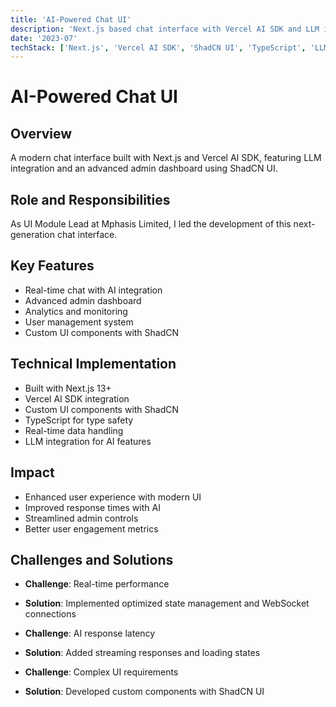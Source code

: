 ```yaml
---
title: 'AI-Powered Chat UI'
description: 'Next.js based chat interface with Vercel AI SDK and LLM integration, featuring an advanced admin dashboard.'
date: '2023-07'
techStack: ['Next.js', 'Vercel AI SDK', 'ShadCN UI', 'TypeScript', 'LLM']
---
```


# AI-Powered Chat UI

## Overview
A modern chat interface built with Next.js and Vercel AI SDK, featuring LLM integration and an advanced admin dashboard using ShadCN UI.

## Role and Responsibilities
As UI Module Lead at Mphasis Limited, I led the development of this next-generation chat interface.

## Key Features
- Real-time chat with AI integration
- Advanced admin dashboard
- Analytics and monitoring
- User management system
- Custom UI components with ShadCN

## Technical Implementation
- Built with Next.js 13+
- Vercel AI SDK integration
- Custom UI components with ShadCN
- TypeScript for type safety
- Real-time data handling
- LLM integration for AI features

## Impact
- Enhanced user experience with modern UI
- Improved response times with AI
- Streamlined admin controls
- Better user engagement metrics

## Challenges and Solutions
- **Challenge**: Real-time performance
- **Solution**: Implemented optimized state management and WebSocket connections

- **Challenge**: AI response latency
- **Solution**: Added streaming responses and loading states

- **Challenge**: Complex UI requirements
- **Solution**: Developed custom components with ShadCN UI
